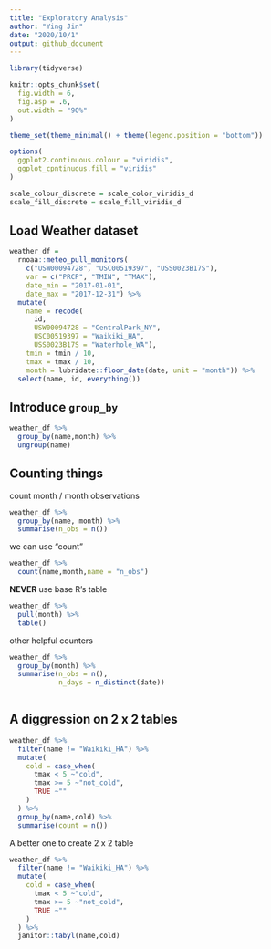 ```yaml
---
title: "Exploratory Analysis"
author: "Ying Jin"
date: "2020/10/1"
output: github_document
---
```



```r
library(tidyverse)

knitr::opts_chunk$set(
  fig.width = 6,
  fig.asp = .6,
  out.width = "90%"
)

theme_set(theme_minimal() + theme(legend.position = "bottom"))

options(
  ggplot2.continuous.colour = "viridis",
  ggplot_cpntinuous.fill = "viridis"
)

scale_colour_discrete = scale_color_viridis_d
scale_fill_discrete = scale_fill_viridis_d
```

## Load Weather dataset

```r
weather_df = 
  rnoaa::meteo_pull_monitors(
    c("USW00094728", "USC00519397", "USS0023B17S"),
    var = c("PRCP", "TMIN", "TMAX"), 
    date_min = "2017-01-01",
    date_max = "2017-12-31") %>%
  mutate(
    name = recode(
      id, 
      USW00094728 = "CentralPark_NY", 
      USC00519397 = "Waikiki_HA",
      USS0023B17S = "Waterhole_WA"),
    tmin = tmin / 10,
    tmax = tmax / 10,
    month = lubridate::floor_date(date, unit = "month")) %>%
  select(name, id, everything())
```

## Introduce `group_by`

```r
weather_df %>% 
  group_by(name,month) %>% 
  ungroup(name)
```


## Counting things

count month / month observations

```r
weather_df %>% 
  group_by(name, month) %>% 
  summarise(n_obs = n())
```

we can use "count"
 
```r
weather_df %>% 
  count(name,month,name = "n_obs")
```

**NEVER** use base R's table

```r
weather_df %>% 
  pull(month) %>% 
  table()
```

other helpful counters

```r
weather_df %>% 
  group_by(month) %>% 
  summarise(n_obs = n(),
            n_days = n_distinct(date))
  
```

## A diggression on 2 x 2 tables

```r
weather_df %>% 
  filter(name != "Waikiki_HA") %>% 
  mutate(
    cold = case_when(
      tmax < 5 ~"cold",
      tmax >= 5 ~"not_cold",
      TRUE ~""
    )
  ) %>% 
  group_by(name,cold) %>% 
  summarise(count = n())
```

A better one to create 2 x 2 table

```r
weather_df %>% 
  filter(name != "Waikiki_HA") %>% 
  mutate(
    cold = case_when(
      tmax < 5 ~"cold",
      tmax >= 5 ~"not_cold",
      TRUE ~""
    )
  ) %>% 
  janitor::tabyl(name,cold)
```

